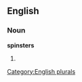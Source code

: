 
==English==

===Noun===
'''spinsters'''

# {{plural of|[[spinster]]}}

[[Category:English plurals]]